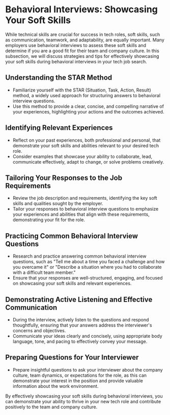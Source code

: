# Behavioral Interviews: Showcasing Your Soft Skills

While technical skills are crucial for success in tech roles, soft skills, such as communication, teamwork, and adaptability,
are equally important. Many employers use behavioral interviews to assess these soft skills and determine if you are a good
fit for their team and company culture. In this subsection, we will discuss strategies and tips for effectively showcasing
your soft skills during behavioral interviews in your tech job search.

## Understanding the STAR Method

- Familiarize yourself with the STAR (Situation, Task, Action, Result) method, a widely used approach for structuring
  answers to behavioral interview questions.
- Use this method to provide a clear, concise, and compelling narrative of your experiences, highlighting your actions and
  the outcomes achieved.

## Identifying Relevant Experiences

- Reflect on your past experiences, both professional and personal, that demonstrate your soft skills and abilities relevant
  to your desired tech role.
- Consider examples that showcase your ability to collaborate, lead, communicate effectively, adapt to change, or solve
  problems creatively.

## Tailoring Your Responses to the Job Requirements

- Review the job description and requirements, identifying the key soft skills and qualities sought by the employer.
- Tailor your responses to behavioral interview questions to emphasize your experiences and abilities that align with these requirements, demonstrating your fit for the role.

## Practicing Common Behavioral Interview Questions

- Research and practice answering common behavioral interview questions, such as "Tell me about a time you faced a challenge
  and how you overcame it" or "Describe a situation where you had to collaborate with a difficult team member."
- Ensure that your responses are well-structured, engaging, and focused on showcasing your soft skills and relevant
  experiences.

## Demonstrating Active Listening and Effective Communication

- During the interview, actively listen to the questions and respond thoughtfully, ensuring that your answers address the
  interviewer's concerns and objectives.
- Communicate your ideas clearly and concisely, using appropriate body language, tone, and pacing to effectively convey
  your message.

## Preparing Questions for Your Interviewer

- Prepare insightful questions to ask your interviewer about the company culture, team dynamics, or expectations for the
  role, as this can demonstrate your interest in the position and provide valuable information about the work environment.

By effectively showcasing your soft skills during behavioral interviews, you can demonstrate your ability to thrive in your
new tech role and contribute positively to the team and company culture.
